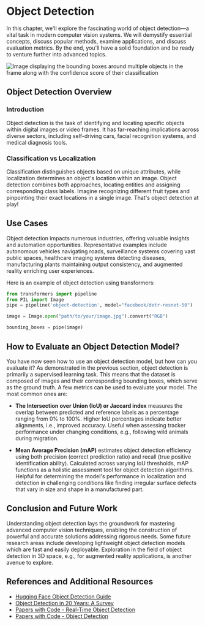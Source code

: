 # Object Detection

In this chapter, we'll explore the fascinating world of object detection—a vital task in modern computer vision systems. We will demystify essential concepts, discuss popular methods, examine applications, and discuss evaluation metrics. By the end, you'll have a solid foundation and be ready to venture further into advanced topics.

![Image displaying the bounding boxes around multiple objects in the frame along with the confidence score of their classification](https://huggingface.co/datasets/hf-vision/course-assets/resolve/main/Object_Detection.png)
## Object Detection Overview

### Introduction

Object detection is the task of identifying and locating specific objects within digital images or video frames. It has far-reaching implications across diverse sectors, including self-driving cars, facial recognition systems, and medical diagnosis tools. 

### Classification vs Localization

Classification distinguishes objects based on unique attributes, while localization determines an object's location within an image. Object detection combines both approaches, locating entities and assigning corresponding class labels. Imagine recognizing different fruit types and pinpointing their exact locations in a single image. That's object detection at play!

## Use Cases

Object detection impacts numerous industries, offering valuable insights and automation opportunities. Representative examples include autonomous vehicles navigating roads, surveillance systems covering vast public spaces, healthcare imaging systems detecting diseases, manufacturing plants maintaining output consistency, and augmented reality enriching user experiences.

Here is an example of object detection using transformers:
```python
from transformers import pipeline
from PIL import Image
pipe = pipeline('object-detection', model="facebook/detr-resnet-50")

image = Image.open("path/to/your/image.jpg").convert("RGB")

bounding_boxes = pipe(image)
```

## How to Evaluate an Object Detection Model? 
You have now seen how to use an object detection model, but how can you evaluate it? As demonstrated in the previous section, object detection is primarily a supervised learning task. This means that the dataset is composed of images and their corresponding bounding boxes, which serve as the ground truth. A few metrics can be used to evaluate your model. The most common ones are:

- **The Intersection over Union (IoU) or Jaccard index** measures the overlap between predicted and reference labels as a percentage ranging from 0% to 100%. Higher IoU percentages indicate better alignments, i.e., improved accuracy. Useful when assessing tracker performance under changing conditions, e.g., following wild animals during migration.

- **Mean Average Precision (mAP)** estimates object detection efficiency using both precision (correct prediction ratio) and recall (true positive identification ability). Calculated across varying IoU thresholds, mAP functions as a holistic assessment tool for object detection algorithms. Helpful for determining the model's performance in localization and detection in challenging conditions like finding irregular surface defects that vary in size and shape in a manufactured part.

## Conclusion and Future Work

Understanding object detection lays the groundwork for mastering advanced computer vision techniques, enabling the construction of powerful and accurate solutions addressing rigorous needs. Some future research areas include developing lightweight object detection models which are fast and easily deployable. Exploration in the field of object detection in 3D space, e.g., for augmented reality applications, is another avenue to explore. 

## References and Additional Resources

- [Hugging Face Object Detection Guide](https://huggingface.co/docs/transformers/tasks/object_detection)
- [Object Detection in 20 Years: A Survey](https://arxiv.org/abs/1905.05055)
- [Papers with Code - Real-Time Object Detection](https://paperswithcode.com/task/real-time-object-detection)
- [Papers with Code - Object Detection](https://paperswithcode.com/task/object-detection)